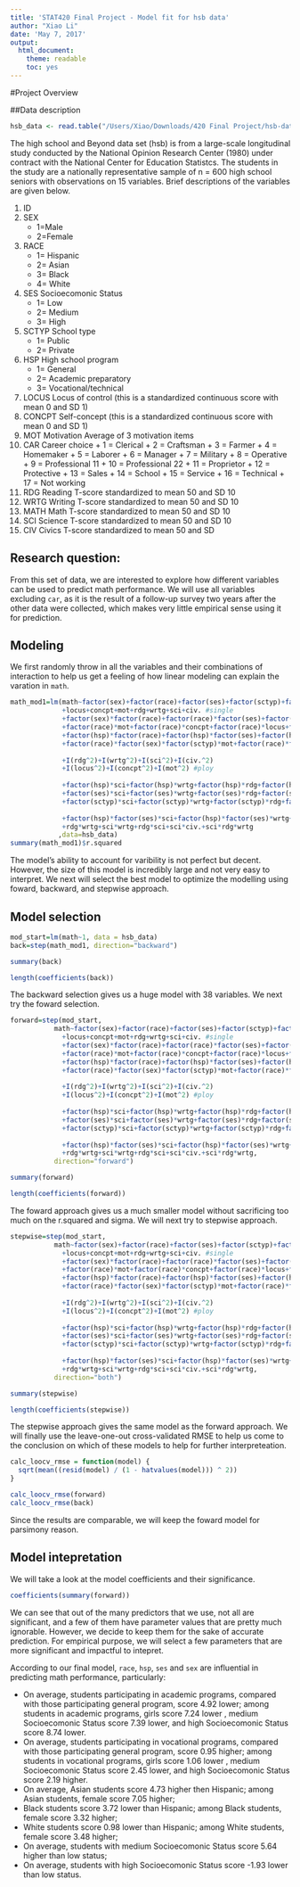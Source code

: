 ```yaml
---
title: 'STAT420 Final Project - Model fit for hsb data'
author: "Xiao Li"
date: 'May 7, 2017'
output:
  html_document:
    theme: readable
    toc: yes
---
```


#Project Overview

##Data description
```r
hsb_data <- read.table("/Users/Xiao/Downloads/420 Final Project/hsb-data.sas copy", header=TRUE, row.names="id")
```

The high school and Beyond data set (hsb) is from a large-scale longitudinal study
conducted by the National Opinion Research Center (1980) under contract with the
National Center for Education Statistcs. The students in the study are a nationally
representative sample of n = 600 high school seniors with observations on 15 variables.
Brief descriptions of the variables are given below.
 
 1. ID
 2. SEX 
    + 1=Male
    + 2=Female
 3. RACE
    + 1= Hispanic
    + 2= Asian
    + 3= Black
    + 4= White
 4. SES  Socioecomonic Status
    + 1= Low
    + 2= Medium
    + 3= High
 5. SCTYP School type
    + 1= Public
    + 2= Private
 6. HSP High school program
    + 1= General
    + 2= Academic preparatory
    + 3= Vocational/technical
 7. LOCUS  Locus of control (this is a standardized continuous score with mean 0 and SD 1)
 8. CONCPT  Self-concept (this is a standardized continuous score with mean 0 and SD 1)
 9. MOT  Motivation Average of 3 motivation items
  10. CAR Career choice
    + 1 = Clerical
    + 2 = Craftsman
    + 3 = Farmer
    + 4 = Homemaker
    + 5 = Laborer
    + 6 = Manager
    + 7 = Military
    + 8 = Operative
    + 9 = Professional 11
    + 10 = Professional 22
    + 11 = Proprietor
    + 12 = Protective
    + 13 = Sales
    + 14 = School
    + 15 = Service
    + 16 = Technical
    + 17 = Not working
  11. RDG  Reading T-score standardized to mean 50 and SD 10
  12. WRTG  Writing T-score standardized to mean 50 and SD 10
  13. MATH  Math T-score standardized to mean 50 and SD 10
  14. SCI  Science T-score standardized to mean 50 and SD 10
  15. CIV Civics T-score standardized to mean 50 and SD


## Research question:
  From this set of data, we are interested to explore how different variables can be used to predict math performance. We will use all variables excluding `car`, as it is the result of a follow-up survey two years after the other data were collected, which makes very little empirical sense using it for prediction.

## Modeling  
  We first randomly throw in all the variables and their combinations of interaction to help us get a feeling of how linear modeling can explain the varation in `math`.
```r
math_mod1=lm(math~factor(sex)+factor(race)+factor(ses)+factor(sctyp)+factor(hsp)
             +locus+concpt+mot+rdg+wrtg+sci+civ. #single
             +factor(sex)*factor(race)+factor(race)*factor(ses)+factor(sctyp)*factor(ses)+factor(race)*factor(sctyp)+factor(sex)*factor(ses)
             +factor(race)*mot+factor(race)*concpt+factor(race)*locus+factor(race)*rdg+factor(race)*wrtg+factor(race)*civ.+factor(race)*sci
             +factor(hsp)*factor(race)+factor(hsp)*factor(ses)+factor(hsp)*factor(sctyp)+factor(hsp)*factor(sex)
             +factor(race)*factor(sex)*factor(sctyp)*mot+factor(race)*factor(sex)*factor(sctyp)*concpt+factor(race)*factor(sex)*factor(sctyp)*locus
             
             +I(rdg^2)+I(wrtg^2)+I(sci^2)+I(civ.^2)
             +I(locus^2)+I(concpt^2)+I(mot^2) #ploy
             
             +factor(hsp)*sci+factor(hsp)*wrtg+factor(hsp)*rdg+factor(hsp)*mot+factor(hsp)*concpt+factor(hsp)*locus
             +factor(ses)*sci+factor(ses)*wrtg+factor(ses)*rdg+factor(ses)*mot+factor(ses)*concpt+factor(ses)*locus
             +factor(sctyp)*sci+factor(sctyp)*wrtg+factor(sctyp)*rdg+factor(sctyp)*mot+factor(sctyp)*concpt+factor(sctyp)*locus
             
             +factor(hsp)*factor(ses)*sci+factor(hsp)*factor(ses)*wrtg+factor(hsp)*factor(ses)*rdg+factor(hsp)*factor(ses)*civ.
             +rdg*wrtg+sci*wrtg+rdg*sci+sci*civ.+sci*rdg*wrtg
            ,data=hsb_data)
summary(math_mod1)$r.squared

```

 The model's ability to account for varibility is not perfect but decent. However, the size of this model is incredibly large and not very easy to interpret. We next will select the best model to optimize the modelling using foward, backward, and stepwise approach.

## Model selection
```r
mod_start=lm(math~1, data = hsb_data)
back=step(math_mod1, direction="backward")
```

```r
summary(back)
```
```r
length(coefficients(back))
```

The backward selection gives us a huge model with 38 variables. We next try the foward selection.
```r
forward=step(mod_start, 
           math~factor(sex)+factor(race)+factor(ses)+factor(sctyp)+factor(hsp)
             +locus+concpt+mot+rdg+wrtg+sci+civ. #single
             +factor(sex)*factor(race)+factor(race)*factor(ses)+factor(sctyp)*factor(ses)+factor(race)*factor(sctyp)+factor(sex)*factor(ses)
             +factor(race)*mot+factor(race)*concpt+factor(race)*locus+factor(race)*rdg+factor(race)*wrtg+factor(race)*civ.+factor(race)*sci
             +factor(hsp)*factor(race)+factor(hsp)*factor(ses)+factor(hsp)*factor(sctyp)+factor(hsp)*factor(sex)
             +factor(race)*factor(sex)*factor(sctyp)*mot+factor(race)*factor(sex)*factor(sctyp)*concpt+factor(race)*factor(sex)*factor(sctyp)*locus
             
             +I(rdg^2)+I(wrtg^2)+I(sci^2)+I(civ.^2)
             +I(locus^2)+I(concpt^2)+I(mot^2) #ploy
             
             +factor(hsp)*sci+factor(hsp)*wrtg+factor(hsp)*rdg+factor(hsp)*mot+factor(hsp)*concpt+factor(hsp)*locus
             +factor(ses)*sci+factor(ses)*wrtg+factor(ses)*rdg+factor(ses)*mot+factor(ses)*concpt+factor(ses)*locus
             +factor(sctyp)*sci+factor(sctyp)*wrtg+factor(sctyp)*rdg+factor(sctyp)*mot+factor(sctyp)*concpt+factor(sctyp)*locus
             
             +factor(hsp)*factor(ses)*sci+factor(hsp)*factor(ses)*wrtg+factor(hsp)*factor(ses)*rdg+factor(hsp)*factor(ses)*civ.
             +rdg*wrtg+sci*wrtg+rdg*sci+sci*civ.+sci*rdg*wrtg,
           direction="forward")
```
```r
summary(forward)
```
```r
length(coefficients(forward))
```

The foward approach gives us a much smaller model without sacrificing too much on the r.squared and sigma. We will next try to stepwise approach.
```r
stepwise=step(mod_start, 
           math~factor(sex)+factor(race)+factor(ses)+factor(sctyp)+factor(hsp)
             +locus+concpt+mot+rdg+wrtg+sci+civ. #single
             +factor(sex)*factor(race)+factor(race)*factor(ses)+factor(sctyp)*factor(ses)+factor(race)*factor(sctyp)+factor(sex)*factor(ses)
             +factor(race)*mot+factor(race)*concpt+factor(race)*locus+factor(race)*rdg+factor(race)*wrtg+factor(race)*civ.+factor(race)*sci
             +factor(hsp)*factor(race)+factor(hsp)*factor(ses)+factor(hsp)*factor(sctyp)+factor(hsp)*factor(sex)
             +factor(race)*factor(sex)*factor(sctyp)*mot+factor(race)*factor(sex)*factor(sctyp)*concpt+factor(race)*factor(sex)*factor(sctyp)*locus
             
             +I(rdg^2)+I(wrtg^2)+I(sci^2)+I(civ.^2)
             +I(locus^2)+I(concpt^2)+I(mot^2) #ploy
             
             +factor(hsp)*sci+factor(hsp)*wrtg+factor(hsp)*rdg+factor(hsp)*mot+factor(hsp)*concpt+factor(hsp)*locus
             +factor(ses)*sci+factor(ses)*wrtg+factor(ses)*rdg+factor(ses)*mot+factor(ses)*concpt+factor(ses)*locus
             +factor(sctyp)*sci+factor(sctyp)*wrtg+factor(sctyp)*rdg+factor(sctyp)*mot+factor(sctyp)*concpt+factor(sctyp)*locus
             
             +factor(hsp)*factor(ses)*sci+factor(hsp)*factor(ses)*wrtg+factor(hsp)*factor(ses)*rdg+factor(hsp)*factor(ses)*civ.
             +rdg*wrtg+sci*wrtg+rdg*sci+sci*civ.+sci*rdg*wrtg,
           direction="both")
```
```r
summary(stepwise)
```
```r
length(coefficients(stepwise))
```

The stepwise approach gives the same model as the forward approach. We will finally use the leave-one-out cross-validated RMSE to help us come to the conclusion on which of these models to help for further interpreteation.
```r
calc_loocv_rmse = function(model) {
  sqrt(mean((resid(model) / (1 - hatvalues(model))) ^ 2))
}

calc_loocv_rmse(forward)
calc_loocv_rmse(back)
```

Since the results are comparable, we will keep the foward model for parsimony reason.

## Model intepretation
We will take a look at the model coefficients and their significance.
```r
coefficients(summary(forward))
```

We can see that out of the many predictors that we use, not all are significant, and a few of them have parameter values that are pretty much ignorable. However, we decide to keep them for the sake of accurate prediction. For empirical purpose, we will select a few parameters that are more significant and impactful to intepret.

According to our final model, `race`, `hsp`, `ses` and `sex` are influential in predicting math performance, particularly:

 * On average, students participating in academic programs, compared with those participating general program, score 4.92 lower; among students in academic programs, girls score 7.24 lower , medium Socioecomonic Status score 7.39 lower, and high Socioecomonic Status score 8.74 lower. 
 * On average, students participating in vocational programs, compared with those participating general program, score 0.95 higher; among students in vocational programs, girls score 1.06 lower , medium Socioecomonic Status score 2.45 lower, and high Socioecomonic Status score 2.19 higher. 
 * On average, Asian students score 4.73 higher then Hispanic; among Asian students, female score 7.05 higher;
 * Black students score 3.72 lower than Hispanic; among Black students, female score 3.32 higher;
 * White students score 0.98 lower than Hispanic; among White students, female score 3.48 higher;
 * On average, students with medium Socioecomonic Status score 5.64 higher than low status; 
 * On average, students with high Socioecomonic Status score -1.93 lower than low status.
 


